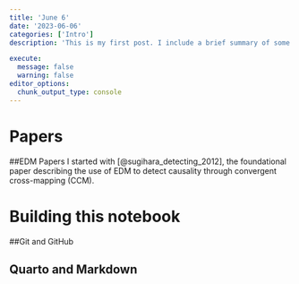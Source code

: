 ```yaml
---
title: 'June 6'
date: '2023-06-06'
categories: ['Intro']
description: 'This is my first post. I include a brief summary of some of the articles I read today and a description of what I learned about Git, GitHub, R Markdown, and Quarto.'

execute: 
  message: false
  warning: false
editor_options: 
  chunk_output_type: console
---
```


# Papers

##EDM Papers
I started with [@sugihara_detecting_2012], the foundational paper describing the use of EDM to detect causality through convergent cross-mapping (CCM).


# Building this notebook

##Git and GitHub


## Quarto and Markdown